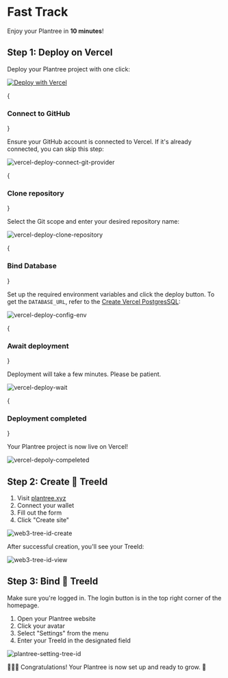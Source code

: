 
# Fast Track

Enjoy your Plantree in **10 minutes**!

## Step 1: Deploy on Vercel

Deploy your Plantree project with one click:

[![Deploy with Vercel](https://vercel.com/button)](https://vercel.com/new/clone?repository-url=https%3A%2F%2Fgithub.com%2Fplantree-xyz%2Fplantree&env=DATABASE_URL&envDescription=Your+Personal+Database+Url&envLink=https%3A%2F%2Fdocs.plantree.xyz%2Fguides%2Fenvironment-variables%23database_url&project-name=plantree&repository-name=plantree)

<Steps>

{<h3>Connect to GitHub</h3>}

Ensure your GitHub account is connected to Vercel. If it's already connected, you can skip this step:

![vercel-deploy-connect-git-provider](/images/screenshot/vercel-deploy-connect-git-provider.png)

{<h3>Clone repository</h3>}

Select the Git scope and enter your desired repository name:

![vercel-deploy-clone-repository](/images/screenshot/vercel-deploy-clone-repository.png)

{<h3>Bind Database</h3>}

Set up the required environment variables and click the deploy button. To get the `DATABASE_URL`, 
refer to the [Create Vercel PostgresSQL](/guides/create-vercel-postgres):

![vercel-deploy-config-env](/images/screenshot/vercel-deploy-config-env.png)

{<h3>Await deployment</h3>}

Deployment will take a few minutes. Please be patient.

![vercel-deploy-wait](/images/screenshot/vercel-deploy-wait.png)

{<h3>Deployment completed</h3>}

Your Plantree project is now live on Vercel!

![vercel-depoly-compeleted](/images/screenshot/vercel-depoly-compeleted.png)

</Steps>

## Step 2: Create 🌱 **TreeId**

1. Visit [plantree.xyz](https://www.plantree.xyz/create-space)
2. Connect your wallet
3. Fill out the form
4. Click "Create site"

![web3-tree-id-create](/images/screenshot/web3-tree-id-create.png)

After successful creation, you'll see your TreeId:

![web3-tree-id-view](/images/screenshot/web3-tree-id-view.png)

## Step 3: Bind 🌱 **TreeId**

<Callout type="info">
  Make sure you're logged in. The login button is in the top right corner of the homepage.
</Callout>

1. Open your Plantree website
2. Click your avatar
3. Select "Settings" from the menu
4. Enter your TreeId in the designated field

![plantree-setting-tree-id](/images/screenshot/plantree-setting-tree-id.png)

🎉🎉🎉 Congratulations! Your Plantree is now set up and ready to grow. 🌱